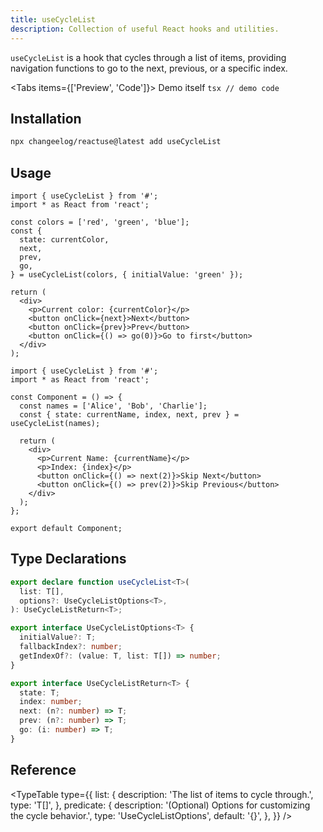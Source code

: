 ```yaml
---
title: useCycleList
description: Collection of useful React hooks and utilities.
---
```


`useCycleList` is a hook that cycles through a list of items, providing navigation functions to go to the next, previous, or a specific index.

<Tabs items={['Preview', 'Code']}>
  <Tab value="Preview">Demo itself</Tab>
  <Tab value="Code">```tsx // demo code ```</Tab>
</Tabs>

## Installation

```bash
npx changeelog/reactuse@latest add useCycleList
```

## Usage

```tsx
import { useCycleList } from '#';
import * as React from 'react';

const colors = ['red', 'green', 'blue'];
const {
  state: currentColor,
  next,
  prev,
  go,
} = useCycleList(colors, { initialValue: 'green' });

return (
  <div>
    <p>Current color: {currentColor}</p>
    <button onClick={next}>Next</button>
    <button onClick={prev}>Prev</button>
    <button onClick={() => go(0)}>Go to first</button>
  </div>
);
```

```tsx
import { useCycleList } from '#';
import * as React from 'react';

const Component = () => {
  const names = ['Alice', 'Bob', 'Charlie'];
  const { state: currentName, index, next, prev } = useCycleList(names);

  return (
    <div>
      <p>Current Name: {currentName}</p>
      <p>Index: {index}</p>
      <button onClick={() => next(2)}>Skip Next</button>
      <button onClick={() => prev(2)}>Skip Previous</button>
    </div>
  );
};

export default Component;
```

## Type Declarations

```ts
export declare function useCycleList<T>(
  list: T[],
  options?: UseCycleListOptions<T>,
): UseCycleListReturn<T>;

export interface UseCycleListOptions<T> {
  initialValue?: T;
  fallbackIndex?: number;
  getIndexOf?: (value: T, list: T[]) => number;
}

export interface UseCycleListReturn<T> {
  state: T;
  index: number;
  next: (n?: number) => T;
  prev: (n?: number) => T;
  go: (i: number) => T;
}
```

## Reference

<TypeTable
  type={{
    list: {
      description: 'The list of items to cycle through.',
      type: 'T[]',
    },
    predicate: {
      description: '(Optional) Options for customizing the cycle behavior.',
      type: 'UseCycleListOptions<T>',
      default: '{}',
    },
  }}
/>

